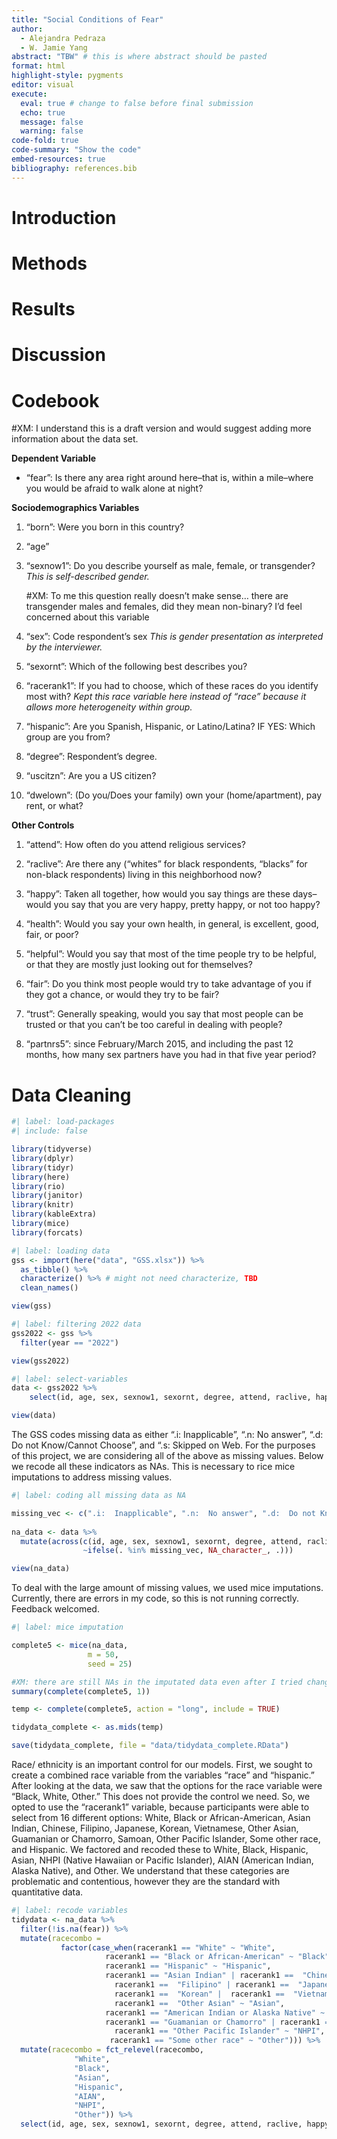 ```yaml
---
title: "Social Conditions of Fear"
author:
  - Alejandra Pedraza
  - W. Jamie Yang
abstract: "TBW" # this is where abstract should be pasted 
format: html
highlight-style: pygments
editor: visual
execute:
  eval: true # change to false before final submission
  echo: true
  message: false
  warning: false
code-fold: true
code-summary: "Show the code"
embed-resources: true
bibliography: references.bib
---
```


# Introduction

# Methods

# Results

# Discussion

# Codebook

#XM: I understand this is a draft version and would suggest adding more information about the data set.

**Dependent Variable**

-   "fear": Is there any area right around here--that is, within a mile--where you would be afraid to walk alone at night?

**Sociodemographics Variables**

1.  "born": Were you born in this country?

2.  "age"

3.  "sexnow1": Do you describe yourself as male, female, or transgender? *This is self-described gender.*

    #XM: To me this question really doesn't make sense... there are transgender males and females, did they mean non-binary? I'd feel concerned about this variable

4.  "sex": Code respondent's sex *This is gender presentation as interpreted by the interviewer.*

5.  "sexornt": Which of the following best describes you?

6.  "racerank1": If you had to choose, which of these races do you identify most with? *Kept this race variable here instead of "race" because it allows more heterogeneity within group.*

7.  "hispanic": Are you Spanish, Hispanic, or Latino/Latina? IF YES: Which group are you from?

8.  "degree": Respondent's degree.

9.  "uscitzn": Are you a US citizen?

10. "dwelown": (Do you/Does your family) own your (home/apartment), pay rent, or what?

**Other Controls**

1.  "attend": How often do you attend religious services?

2.  "raclive": Are there any ("whites" for black respondents, "blacks" for non-black respondents) living in this neighborhood now?

3.  "happy": Taken all together, how would you say things are these days--would you say that you are very happy, pretty happy, or not too happy?

4.  "health": Would you say your own health, in general, is excellent, good, fair, or poor?

5.  "helpful": Would you say that most of the time people try to be helpful, or that they are mostly just looking out for themselves?

6.  "fair": Do you think most people would try to take advantage of you if they got a chance, or would they try to be fair?

7.  "trust": Generally speaking, would you say that most people can be trusted or that you can't be too careful in dealing with people?

8.  "partnrs5": since February/March 2015, and including the past 12 months, how many sex partners have you had in that five year period?

# Data Cleaning

```r
#| label: load-packages
#| include: false

library(tidyverse)
library(dplyr)
library(tidyr)
library(here)
library(rio)
library(janitor)
library(knitr)
library(kableExtra)
library(mice)
library(forcats)
```

```r
#| label: loading data 
gss <- import(here("data", "GSS.xlsx")) %>%
  as_tibble() %>% 
  characterize() %>% # might not need characterize, TBD
  clean_names()

view(gss)
```

```r
#| label: filtering 2022 data
gss2022 <- gss %>% 
  filter(year == "2022") 

view(gss2022)
```

```r
#| label: select-variables
data <- gss2022 %>% 
    select(id, age, sex, sexnow1, sexornt, degree, attend, raclive, happy, health, helpful, fair, trust, fear, partnrs5, racerank1, uscitzn, dwelown) 

view(data)
```

The GSS codes missing data as either ".i: Inapplicable", ".n: No answer", ".d: Do not Know/Cannot Choose", and ".s: Skipped on Web. For the purposes of this project, we are considering all of the above as missing values. Below we recode all these indicators as NAs. This is necessary to rice mice imputations to address missing values.

```r
#| label: coding all missing data as NA 

missing_vec <- c(".i:  Inapplicable", ".n:  No answer", ".d:  Do not Know/Cannot Choose", ".s:  Skipped on Web")
	
na_data <- data %>% 
  mutate(across(c(id, age, sex, sexnow1, sexornt, degree, attend, raclive, happy, health, helpful, fair, trust, fear, partnrs5, racerank1, uscitzn, dwelown), 
                ~ifelse(. %in% missing_vec, NA_character_, .)))

view(na_data)

```

To deal with the large amount of missing values, we used mice imputations. Currently, there are errors in my code, so this is not running correctly. Feedback welcomed.

```r
#| label: mice imputation

complete5 <- mice(na_data, 
                 m = 50, 
                 seed = 25)

#XM: there are still NAs in the imputated data even after I tried changing parameters in mice(), maybe reducing the variables would help? also I think it might be helpful to investigate missing patterns and correlations before imputations
summary(complete(complete5, 1))

temp <- complete(complete5, action = "long", include = TRUE)

tidydata_complete <- as.mids(temp)

save(tidydata_complete, file = "data/tidydata_complete.RData")

```

Race/ ethnicity is an important control for our models. First, we sought to create a combined race variable from the variables "race" and "hispanic." After looking at the data, we saw that the options for the race variable were "Black, White, Other." This does not provide the control we need. So, we opted to use the "racerank1" variable, because participants were able to select from 16 different options: White, Black or African-American, Asian Indian, Chinese, Filipino, Japanese, Korean, Vietnamese, Other Asian, Guamanian or Chamorro, Samoan, Other Pacific Islander, Some other race, and Hispanic. We factored and recoded these to White, Black, Hispanic, Asian, NHPI (Native Hawaiian or Pacific Islander), AIAN (American Indian, Alaska Native), and Other. We understand that these categories are problematic and contentious, however they are the standard with quantitative data.

```r
#| label: recode variables
tidydata <- na_data %>% 
  filter(!is.na(fear)) %>% 
  mutate(racecombo = 
           factor(case_when(racerank1 == "White" ~ "White",
                     racerank1 == "Black or African-American" ~ "Black",
                     racerank1 == "Hispanic" ~ "Hispanic",
                     racerank1 == "Asian Indian" | racerank1 ==  "Chinese" |
                       racerank1 ==  "Filipino" | racerank1 ==  "Japanese" | 
                       racerank1 ==  "Korean" |  racerank1 ==  "Vietnamese" |
                       racerank1 ==  "Other Asian" ~ "Asian",
                     racerank1 == "American Indian or Alaska Native" ~ "AIAN",
                     racerank1 == "Guamanian or Chamorro" | racerank1 == "Samoan" |
                       racerank1 == "Other Pacific Islander" ~ "NHPI",
                      racerank1 == "Some other race" ~ "Other"))) %>% 
  mutate(racecombo = fct_relevel(racecombo, 
              "White",
              "Black", 
              "Asian",
              "Hispanic",
              "AIAN",
              "NHPI",
              "Other")) %>% 
  select(id, age, sex, sexnow1, sexornt, degree, attend, raclive, happy, health, helpful, fair, trust, fear, partnrs5, racecombo, uscitzn, dwelown) 
  

```
